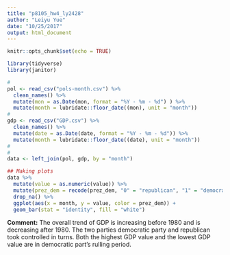 ```yaml
---
title: "p8105_hw4_ly2428"
author: "Leiyu Yue"
date: "10/25/2017"
output: html_document
---
```


```r
knitr::opts_chunk$set(echo = TRUE)
```

```r
library(tidyverse)
library(janitor)
```

```r
#
pol <- read_csv("pols-month.csv") %>% 
  clean_names() %>% 
  mutate(mon = as.Date(mon, format = "%Y - %m - %d") ) %>% 
  mutate(month = lubridate::floor_date((mon), unit = "month"))
#
gdp <- read_csv("GDP.csv") %>% 
  clean_names() %>% 
  mutate(date = as.Date(date, format = "%Y - %m - %d")) %>% 
  mutate(month = lubridate::floor_date((date), unit = "month"))
#
#
data <- left_join(pol, gdp, by = "month")
```

```r
## Making plots
data %>% 
  mutate(value = as.numeric(value)) %>% 
  mutate(prez_dem = recode(prez_dem, "0" = "republican", "1" = "democratic")) %>% 
  drop_na() %>% 
  ggplot(aes(x = month, y = value, color = prez_dem)) +
  geom_bar(stat = "identity", fill = "white") 
```
  
**Comment:** The overall trend of GDP is increasing before 1980 and is decreasing after 1980. The two parties democratic party and republican took controlled in turns. Both the highest GDP value and the lowest GDP value are in democratic part's rulling period.


